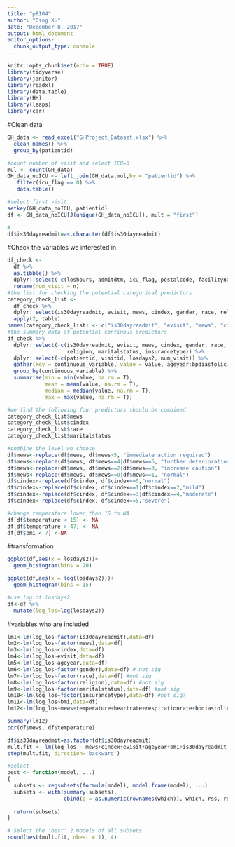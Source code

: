 ```yaml
---
title: "p8104"
author: "Qing Xu"
date: "December 8, 2017"
output: html_document
editor_options: 
  chunk_output_type: console
---
```


```r
knitr::opts_chunk$set(echo = TRUE)
library(tidyverse)
library(janitor)
library(readxl)
library(data.table)
library(HH)
library(leaps)
library(car)
```
#Clean data
```r
GH_data <- read_excel("GHProject_Dataset.xlsx") %>%
  clean_names() %>%
  group_by(patientid) 

#count number of visit and select ICU=0
mul <- count(GH_data) 
GH_data_noICU <- left_join(GH_data,mul,by = "patientid") %>%
   filter(icu_flag == 0) %>%
   data.table()

#select first visit
setkey(GH_data_noICU, patientid)
df <- GH_data_noICU[J(unique(GH_data_noICU)), mult = "first"]

#
df$is30dayreadmit=as.character(df$is30dayreadmit)
```


#Check the variables we interested in
```r
df_check <-
  df %>%
  as.tibble() %>%
  dplyr::select(-c(loshours, admitdtm, icu_flag, postalcode, facilityname, facilityzip)) %>%
  rename(num_visit = n)
#the list for checking the potential categorical predictors
category_check_list <- 
  df_check %>%
  dplyr::select(is30dayreadmit, evisit, mews, cindex, gender, race, religion, maritalstatus, insurancetype) %>%
  apply(2, table)
names(category_check_list) <- c("is30dayreadmit", "evisit", "mews", "cindex", "gender", "race", "religion", "maritalstatus", "insurancetype")
#the summary data of potential continous predictors
df_check %>%
  dplyr::select(-c(is30dayreadmit, evisit, mews, cindex, gender, race, 
                   religion, maritalstatus, insurancetype)) %>%
  dplyr::select(-c(patientid, visitid, losdays2, num_visit)) %>%
  gather(key = continuous_variable, value = value, ageyear:bpdiastolic) %>%
  group_by(continuous_variable) %>%
  summarise(min = min(value, na.rm = T),
            mean = mean(value, na.rm = T),
            median = median(value, na.rm = T),
            max = max(value, na.rm = T))

#we find the following four predictors should be combined
category_check_list$mews
category_check_list$cindex
category_check_list$race
category_check_list$maritalstatus

#combine the level we choose
df$mews<-replace(df$mews, df$mews>5, "immediate action required")
df$mews<-replace(df$mews, df$mews==4|df$mews==5, "further deterioration")
df$mews<-replace(df$mews, df$mews==2|df$mews==3, "increase caution")
df$mews<-replace(df$mews, df$mews==0|df$mews==1, "normal")
df$cindex<-replace(df$cindex, df$cindex==0,"normal")
df$cindex<-replace(df$cindex, df$cindex==1|df$cindex==2,"mild")
df$cindex<-replace(df$cindex, df$cindex==3|df$cindex==4,"moderate")
df$cindex<-replace(df$cindex, df$cindex==5,"severe")


```

```r
#change temperature lower than 15 to NA
df[df$temperature < 15] <- NA
df[df$temperature > 47] <- NA
df[df$bmi < 7] <-NA
```

#transformation
```r
ggplot(df,aes(x = losdays2))+
  geom_histogram(bins = 20)

ggplot(df,aes(x = log(losdays2)))+
  geom_histogram(bins = 15)

#use log of losdays2
df<-df %>%
  mutate(log_los=log(losdays2)) 

```

#variables who are included
```r
lm1<-lm(log_los~factor(is30dayreadmit),data=df) 
lm2<-lm(log_los~factor(mews),data=df) 
lm3<-lm(log_los~cindex,data=df)
lm4<-lm(log_los~evisit,data=df)
lm5<-lm(log_los~ageyear,data=df)
lm6<-lm(log_los~factor(gender),data=df) # not sig 
lm7<-lm(log_los~factor(race),data=df) #not sig
lm8<-lm(log_los~factor(religion),data=df) #not sig
lm9<-lm(log_los~factor(maritalstatus),data=df) #not sig
lm10<-lm(log_los~factor(insurancetype),data=df) #not sig?
lm11<-lm(log_los~bmi,data=df)
lm12<-lm(log_los~mews+temperature+heartrate+respirationrate+bpdiastolic,data=df)

summary(lm12)
cor(df$mews, df$temperature)

df$is30dayreadmit=as.factor(df$is30dayreadmit)
mult.fit <- lm(log_los ~ mews+cindex+evisit+ageyear+bmi+is30dayreadmit, data=df)
step(mult.fit, direction='backward')

#select
best <- function(model, ...) 
{
  subsets <- regsubsets(formula(model), model.frame(model), ...)
  subsets <- with(summary(subsets),
                  cbind(p = as.numeric(rownames(which)), which, rss, rsq, adjr2, cp, bic))
  
  return(subsets)
}  

# Select the 'best' 2 models of all subsets
round(best(mult.fit, nbest = 1), 4)
```
